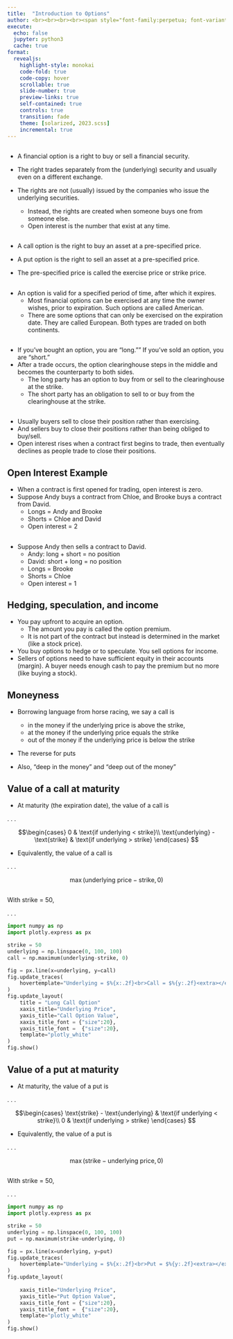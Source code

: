 ```yaml
---
title:  "Introduction to Options"
author: <br><br><br><br><span style="font-family:perpetua; font-variant:small-caps; color:#606060;">Kerry Back</span><br><br><img src="RiceBusiness-transparent-logo-sm.png"  height=80>
execute:
  echo: false
  jupyter: python3
  cache: true
format: 
  revealjs:
    highlight-style: monokai
    code-fold: true
    code-copy: hover
    scrollable: true
    slide-number: true
    preview-links: true
    self-contained: true
    controls: true
    transition: fade
    theme: [solarized, 2023.scss]
    incremental: true
---
```


## 
- A financial option is a right to buy or sell  a financial security.
    
- The right trades separately from the (underlying) security and usually even on a different exchange.
    
- The rights are not (usually) issued by the companies who issue the underlying securities.  
  - Instead, the rights are created when someone buys one from someone else.  
  - Open interest is the number that exist at any time.

##  

- A call option is the right to buy an asset at a pre-specified price.

- A put option is the right to sell an asset at a pre-specified price.

- The pre-specified price is called the exercise price or strike price.  

##

- An option is valid for a specified period of time, after which it expires.
  - Most financial options can be exercised at any time the owner wishes, prior to expiration.  Such options are called American.
  - There are some options that can only be exercised on the expiration date.  They are called European.  Both types are traded on both continents.

##

- If you've bought an option, you are "long.""  If you've sold an option, you are "short."
- After a trade occurs, the option clearinghouse steps in the middle and becomes the counterparty to both sides.
  - The long party has an option to buy from or sell to the clearinghouse at the strike.
  - The short party has an obligation to sell to or buy from the clearinghouse at the strike.

##

- Usually buyers sell to close their position rather than exercising.
- And sellers buy to close their positions rather than being obliged to buy/sell.
- Open interest rises when a contract first begins to trade, then eventually declines as people trade to close their positions.

## Open Interest Example

- When a contract is first opened for trading, open interest is zero.
- Suppose Andy buys a contract from Chloe, and Brooke buys a contract from David.
  - Longs = Andy and Brooke
  - Shorts = Chloe and David
  - Open interest = 2

## 

- Suppose Andy then sells a contract to David.
  - Andy: long + short = no position
  - David: short + long = no position
  - Longs = Brooke
  - Shorts = Chloe
  - Open interest = 1
    

## Hedging, speculation, and income

- You pay upfront to acquire an option.  
  - The amount you pay is called the option premium.  
  - It is not part of the contract but instead is determined in the market (like a stock price).
- You buy options to hedge or to speculate.  You sell options for income.
- Sellers of options need to have sufficient equity in their accounts (margin).  A buyer needs enough cash to pay the premium but no more (like buying a stock).


      
## Moneyness

- Borrowing language from horse racing, we say a call is
  - in the money if the underlying price is above the strike,
  - at the money if the underlying price equals the strike
  - out of the money if the underlying price is below the strike
- The reverse for puts
 
- Also, "deep in the money" and "deep out of the money"

## Value of a call at maturity

- At maturity (the expiration date), the value of a call is

. . .

$$\begin{cases} 0 & \text{if underlying < strike}\\
 \text{underlying} - \text{strike} & \text{if underlying > strike}
 \end{cases}
 $$

- Equivalently, the value of a call is 

. . .

$$\max(\text{underlying price}-\text{strike}, 0)$$

##

With strike = 50,

. . .


```python
import numpy as np
import plotly.express as px

strike = 50
underlying = np.linspace(0, 100, 100)
call = np.maximum(underlying-strike, 0)

fig = px.line(x=underlying, y=call)
fig.update_traces(
    hovertemplate="Underlying = $%{x:.2f}<br>Call = $%{y:.2f}<extra></extra>"
)
fig.update_layout(
    title = "Long Call Option"
    xaxis_title="Underlying Price",
    yaxis_title="Call Option Value",
    xaxis_title_font = {"size":20},
    yaxis_title_font =  {"size":20},
    template="plotly_white"
)
fig.show()
```

## Value of a put at maturity

- At maturity, the value of a put is

. . .

$$\begin{cases} \text{strike} - \text{underlying} & \text{if underlying < strike}\\
 0 & \text{if underlying > strike}
 \end{cases}
 $$

- Equivalently, the value of a put is 

. . .

$$\max(\text{strike}-\text{underlying price}, 0)$$

## 

With strike = 50,

. . .


```python
import numpy as np
import plotly.express as px

strike = 50
underlying = np.linspace(0, 100, 100)
put = np.maximum(strike-underlying, 0)

fig = px.line(x=underlying, y=put)
fig.update_traces(
    hovertemplate="Underlying = $%{x:.2f}<br>Put = $%{y:.2f}<extra></extra>"
)
fig.update_layout(
    
    xaxis_title="Underlying Price",
    yaxis_title="Put Option Value",
    xaxis_title_font = {"size":20},
    yaxis_title_font =  {"size":20},
    template="plotly_white"
)
fig.show()
```



